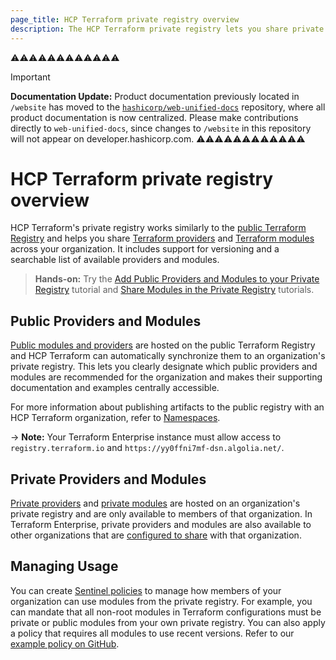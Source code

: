 ```yaml
---
page_title: HCP Terraform private registry overview
description: The HCP Terraform private registry lets you share private modules and providers across your organization.
---
```

⚠️⚠️⚠️⚠️⚠️⚠️⚠️⚠️⚠️⚠️⚠️⚠️
> [!IMPORTANT]  
> **Documentation Update:** Product documentation previously located in `/website` has moved to the [`hashicorp/web-unified-docs`](https://github.com/hashicorp/web-unified-docs) repository, where all product documentation is now centralized. Please make contributions directly to `web-unified-docs`, since changes to `/website` in this repository will not appear on developer.hashicorp.com.
⚠️⚠️⚠️⚠️⚠️⚠️⚠️⚠️⚠️⚠️⚠️⚠️

# HCP Terraform private registry overview

HCP Terraform's private registry works similarly to the [public Terraform Registry](/terraform/registry) and helps you share [Terraform providers](/terraform/language/providers) and [Terraform modules](/terraform/language/modules) across your organization. It includes support for versioning and a searchable list of available providers and modules.

> **Hands-on:** Try the [Add Public Providers and Modules to your Private Registry](/terraform/tutorials/modules/private-registry-add) tutorial and [Share Modules in the Private Registry](/terraform/tutorials/modules/module-private-registry-share) tutorials.

## Public Providers and Modules

[Public modules and providers](/terraform/cloud-docs/registry/add) are hosted on the public Terraform Registry and HCP Terraform can automatically synchronize them to an organization's private registry. This lets you clearly designate which public providers and modules are recommended for the organization and makes their supporting documentation and examples centrally accessible.

For more information about publishing artifacts to the public registry with an HCP Terraform organization, refer to [Namespaces](/terraform/cloud-docs/public-namespace).

-> **Note:** Your Terraform Enterprise instance must allow access to `registry.terraform.io` and `https://yy0ffni7mf-dsn.algolia.net/`.

## Private Providers and Modules

[Private providers](/terraform/cloud-docs/registry/publish-providers) and [private modules](/terraform/cloud-docs/registry/publish-modules) are hosted on an organization's private registry and are only available to members of that organization. In Terraform Enterprise, private providers and modules are also available to other organizations that are [configured to share](/terraform/enterprise/admin/application/registry-sharing) with that organization.


## Managing Usage

You can create [Sentinel policies](/terraform/cloud-docs/policy-enforcement) to manage how members of your organization can use modules from the private registry. For example, you can mandate that all non-root modules in Terraform configurations must be private or public modules from your own private registry. You can also apply a policy that requires all modules to use recent versions. Refer to our [example policy on GitHub](https://github.com/hashicorp/terraform-sentinel-policies/blob/main/cloud-agnostic/http-examples/use-recent-versions-from-pmr.sentinel).
